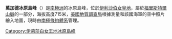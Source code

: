 {{coord|82|33|S|47|38|W|display=title}}

'''萬加德冰原島峰'''（{{lang-en|Vanguard Nunatak}}）是[[南極洲|南極洲]]的冰原島峰，位於[[伊利沙伯女皇地|伊利沙伯女皇地]]，屬於[[福里斯特爾山脈|福里斯特爾山脈]]的一部分，海拔高度715米，[[美國地質調查局|美國地質調查局]]根據測量和該國海軍的空中照片繪入地圖，現時由[[南極條約體系|南極條約體系]]管理。

{{DEFAULTSORT:Vanguard Nunatak}}
[[Category:伊莉莎白女王地冰原島峰|Category:伊莉莎白女王地冰原島峰]]


{{QueenElizabethLand-geo-stub}}